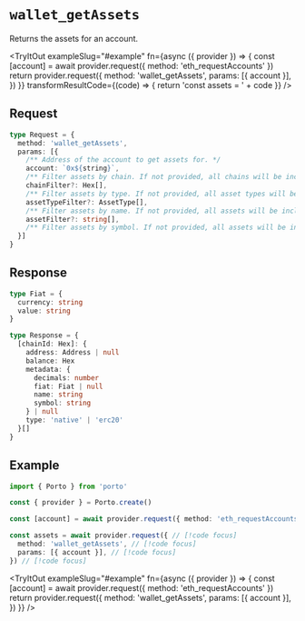 
# `wallet_getAssets`

Returns the assets for an account.

<TryItOut
  exampleSlug="#example"
  fn={async ({ provider }) => {
    const [account] = await provider.request({ method: 'eth_requestAccounts' })
    return provider.request({
      method: 'wallet_getAssets',
      params: [{ account }],
    })
  }}
  transformResultCode={(code) => {
    return 'const assets = ' + code
  }}
/>

## Request

```ts
type Request = {
  method: 'wallet_getAssets',
  params: [{
    /** Address of the account to get assets for. */
    account: `0x${string}`,
    /** Filter assets by chain. If not provided, all chains will be included. */
    chainFilter?: Hex[],
    /** Filter assets by type. If not provided, all asset types will be included. */
    assetTypeFilter?: AssetType[],
    /** Filter assets by name. If not provided, all assets will be included. */
    assetFilter?: string[],
    /** Filter assets by symbol. If not provided, all assets will be included. */
  }]
}
```

## Response

```ts
type Fiat = {
  currency: string
  value: string
}

type Response = {
  [chainId: Hex]: {
    address: Address | null
    balance: Hex
    metadata: {
      decimals: number
      fiat: Fiat | null
      name: string
      symbol: string
    } | null
    type: 'native' | 'erc20'
  }[]
}
```

## Example

```ts twoslash
import { Porto } from 'porto'

const { provider } = Porto.create()

const [account] = await provider.request({ method: 'eth_requestAccounts' })

const assets = await provider.request({ // [!code focus]
  method: 'wallet_getAssets', // [!code focus]
  params: [{ account }], // [!code focus]
}) // [!code focus]
```

<TryItOut
  exampleSlug="#example"
  fn={async ({ provider }) => {
    const [account] = await provider.request({ method: 'eth_requestAccounts' })
    return provider.request({
      method: 'wallet_getAssets',
      params: [{ account }],
    })
  }}
/>
